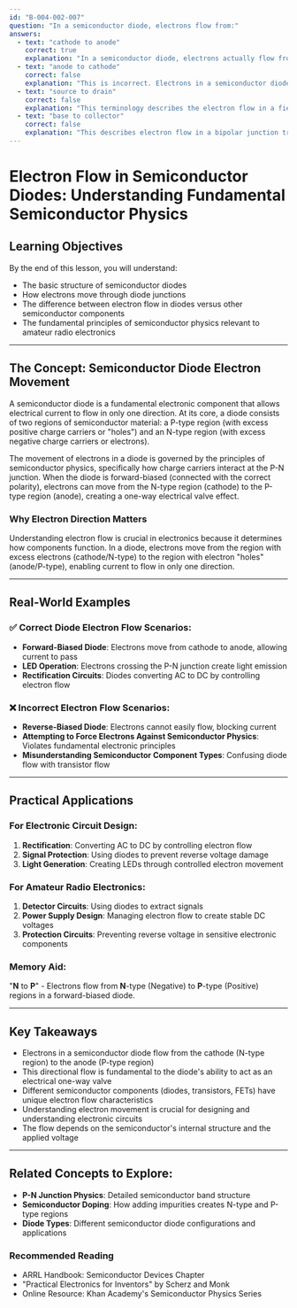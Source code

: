 ```yaml
---
id: "B-004-002-007"
question: "In a semiconductor diode, electrons flow from:"
answers:
  - text: "cathode to anode"
    correct: true
    explanation: "In a semiconductor diode, electrons actually flow from the N-type (negative) region (cathode) to the P-type (positive) region (anode). This flow occurs due to the semiconductor's internal band structure and the forward bias condition, where electrons move from the region with excess electrons to the region with electron 'holes'. This directional flow is fundamental to the diode's ability to act as a one-way electrical valve, allowing current to pass in only one direction."
  - text: "anode to cathode"
    correct: false
    explanation: "This is incorrect. Electrons in a semiconductor diode actually flow from the cathode (N-type region) to the anode (P-type region) when the diode is forward-biased. Reversing the direction would prevent the diode from conducting and violate the fundamental principles of semiconductor physics."
  - text: "source to drain"
    correct: false
    explanation: "This terminology describes the electron flow in a field-effect transistor (FET), not a diode. While similar in some ways, a diode and a FET are different semiconductor devices with distinct electron flow characteristics. In a diode, electrons flow from cathode to anode, not source to drain."
  - text: "base to collector"
    correct: false
    explanation: "This describes electron flow in a bipolar junction transistor (BJT), specifically in an NPN transistor. This is not the correct electron flow path for a diode. In a diode, electrons move from the cathode (N-type region) to the anode (P-type region) when forward-biased."
---
```


# Electron Flow in Semiconductor Diodes: Understanding Fundamental Semiconductor Physics

## Learning Objectives
By the end of this lesson, you will understand:
- The basic structure of semiconductor diodes
- How electrons move through diode junctions
- The difference between electron flow in diodes versus other semiconductor components
- The fundamental principles of semiconductor physics relevant to amateur radio electronics

---

## The Concept: Semiconductor Diode Electron Movement

A semiconductor diode is a fundamental electronic component that allows electrical current to flow in only one direction. At its core, a diode consists of two regions of semiconductor material: a P-type region (with excess positive charge carriers or "holes") and an N-type region (with excess negative charge carriers or electrons).

The movement of electrons in a diode is governed by the principles of semiconductor physics, specifically how charge carriers interact at the P-N junction. When the diode is forward-biased (connected with the correct polarity), electrons can move from the N-type region (cathode) to the P-type region (anode), creating a one-way electrical valve effect.

### Why Electron Direction Matters

Understanding electron flow is crucial in electronics because it determines how components function. In a diode, electrons move from the region with excess electrons (cathode/N-type) to the region with electron "holes" (anode/P-type), enabling current to flow in only one direction.

---

## Real-World Examples

### ✅ Correct Diode Electron Flow Scenarios:
- **Forward-Biased Diode**: Electrons move from cathode to anode, allowing current to pass
- **LED Operation**: Electrons crossing the P-N junction create light emission
- **Rectification Circuits**: Diodes converting AC to DC by controlling electron flow

### ❌ Incorrect Electron Flow Scenarios:
- **Reverse-Biased Diode**: Electrons cannot easily flow, blocking current
- **Attempting to Force Electrons Against Semiconductor Physics**: Violates fundamental electronic principles
- **Misunderstanding Semiconductor Component Types**: Confusing diode flow with transistor flow

---

## Practical Applications

### For Electronic Circuit Design:
1. **Rectification**: Converting AC to DC by controlling electron flow
2. **Signal Protection**: Using diodes to prevent reverse voltage damage
3. **Light Generation**: Creating LEDs through controlled electron movement

### For Amateur Radio Electronics:
1. **Detector Circuits**: Using diodes to extract signals
2. **Power Supply Design**: Managing electron flow to create stable DC voltages
3. **Protection Circuits**: Preventing reverse voltage in sensitive electronic components

### Memory Aid:
"**N** to **P**" - Electrons flow from **N**-type (Negative) to **P**-type (Positive) regions in a forward-biased diode.

---

## Key Takeaways

- Electrons in a semiconductor diode flow from the cathode (N-type region) to the anode (P-type region)
- This directional flow is fundamental to the diode's ability to act as an electrical one-way valve
- Different semiconductor components (diodes, transistors, FETs) have unique electron flow characteristics
- Understanding electron movement is crucial for designing and understanding electronic circuits
- The flow depends on the semiconductor's internal structure and the applied voltage

---

## Related Concepts to Explore:
- **P-N Junction Physics**: Detailed semiconductor band structure
- **Semiconductor Doping**: How adding impurities creates N-type and P-type regions
- **Diode Types**: Different semiconductor diode configurations and applications

### Recommended Reading
- ARRL Handbook: Semiconductor Devices Chapter
- "Practical Electronics for Inventors" by Scherz and Monk
- Online Resource: Khan Academy's Semiconductor Physics Series